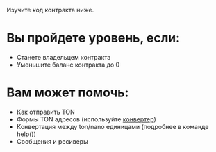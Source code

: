 Изучите код контракта ниже.

# Вы пройдете уровень, если:

- Станете владельцем контракта
- Уменьшите баланс контракта до 0

# Вам может помочь:

- Как отправить TON
- Формы TON адресов (используйте [конвертер](https://ton.org/address/))
- Конвертация между ton/nano единицами (подробнее в команде help())
- Сообщения и ресиверы
